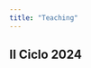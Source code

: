 ```yaml
---
title: "Teaching"
---
```


## II Ciclo 2024

<!-- -   Inferencia Bayesiana (XS0128) [Notas de clase](<https://luisbarboza27.github.io/EstadisticaBayesiana/>) -->
